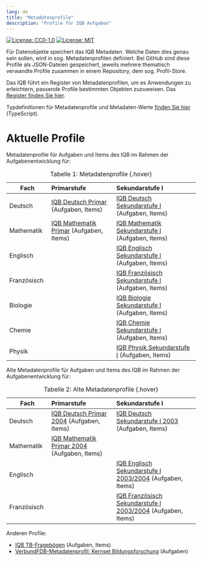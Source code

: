 ---
lang: de
title: "Metadatenprofile"
description: "Profile für IQB Aufgaben"
---

[![License: CC0-1.0](https://img.shields.io/badge/License-CC0_1.0-lightgrey.svg)](http://creativecommons.org/publicdomain/zero/1.0/)
[![License: MIT](https://img.shields.io/badge/License-MIT-yellow.svg)](https://opensource.org/licenses/MIT)

Für Datenobjekte speichert das IQB Metadaten. Welche Daten dies genau sein sollen, wird in sog. Metadatenprofilen definiert. Bei GitHub sind diese Profile als JSON-Dateien gespeichert, jeweils mehrere thematisch verwandte Profile zusammen in einem Repository, dem sog. Profil-Store.

Das IQB führt ein Register von Metadatenprofilen, um es Anwendungen zu erleichtern, passende Profile bestimmten Objekten zuzuweisen. Das [Register finden Sie hier](https://github.com/iqb-vocabs/profile-registry).

Typdefinitionen für Metadatenprofile und Metadaten-Werte [finden Sie hier](https://github.com/iqb-vocabs/metadata#readme) (TypeScript).

# Aktuelle Profile

Metadatenprofile für Aufgaben und Items des IQB im Rahmen der Aufgabenentwicklung für:

| Fach | Primarstufe | Sekundarstufe I |
|-----------------|:-------------------------|:--------------------------------|
| Deutsch         |[IQB Deutsch Primar](https://iqb-vocabs.github.io/p12/) (Aufgaben, Items) |[IQB Deutsch Sekundarstufe I](https://iqb-vocabs.github.io/p16/) (Aufgaben, Items) |
| Mathematik      |[IQB Mathematik Primar](https://iqb-vocabs.github.io/p11/) (Aufgaben, Items)|[IQB Mathematik Sekundarstufe I](https://iqb-vocabs.github.io/p71/) (Aufgaben, Items) |
| Englisch        |     |[IQB Englisch Sekundarstufe I](https://iqb-vocabs.github.io/p53/) (Aufgaben, Items) |
| Französisch     |     |[IQB Französisch Sekundarstufe I](https://iqb-vocabs.github.io/p52/) (Aufgaben, Items) |
| Biologie        |     |[IQB Biologie Sekundarstufe I](https://iqb-vocabs.github.io/p75/) (Aufgaben, Items) |
| Chemie     |     |[IQB Chemie Sekundarstufe I](https://iqb-vocabs.github.io/p77/) (Aufgaben, Items) |
| Physik        |     |[IQB Physik Sekundarstufe I](https://iqb-vocabs.github.io/p73/) (Aufgaben, Items) |
: Tabelle 1: Metadatenprofile  {.hover}

Alte Metadatenprofile für Aufgaben und Items des IQB im Rahmen der Aufgabenentwicklung für:

| Fach | Primarstufe | Sekundarstufe I |
|-----------------|:-------------------------|:--------------------------------|
| Deutsch         |[IQB Deutsch Primar 2004](https://iqb-vocabs.github.io/p14/) (Aufgaben, Items) | [IQB Deutsch Sekundarstufe I 2003](https://iqb-vocabs.github.io/p17/) (Aufgaben, Items) |
| Mathematik      |[IQB Mathematik Primar 2004](https://iqb-vocabs.github.io/p15/) (Aufgaben, Items)|      |
| Englisch        |     |[IQB Englisch Sekundarstufe I 2003/2004](https://iqb-vocabs.github.io/p54/) (Aufgaben, Items) |
| Französisch     |     |[IQB Französisch Sekundarstufe I 2003/2004](https://iqb-vocabs.github.io/p55/) (Aufgaben, Items) |
: Tabelle 2: Alte Metadatenprofile  {.hover}

Anderen Profile:

  * [IQB TB-Fragebögen](https://iqb-vocabs.github.io/p60/) (Aufgaben, Items)
  * [VerbundFDB-Metadatenprofil: Kernset Bildungsforschung](https://iqb-vocabs.github.io/p80/) (Aufgaben)


